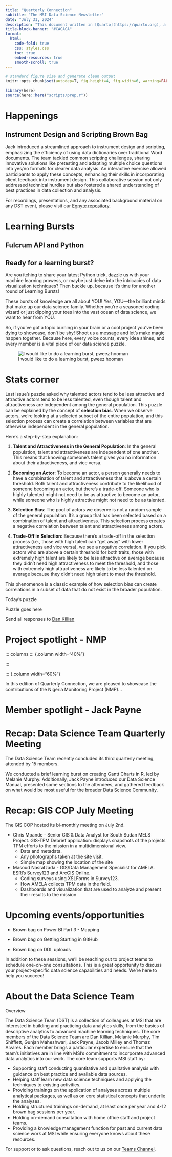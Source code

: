 ```yaml
---
title: "Quarterly Connection"
subtitle: "The MSI Data Science Newsletter"
date: "July 31, 2024"
description: "This document written in [Quarto](https://quarto.org), a scientific publishing<br>system compatible with R, Python, Julia, and Observable ^[Speak any of these languages? Ask us for the script]"
title-block-banner: "#CACACA"
format: 
  html:
    code-fold: true
    css: styles.css
    toc: true
    embed-resources: true
    smooth-scroll: true
---
```


```r

# standard figure size and generate clean output
knitr::opts_chunk$set(autodep=T, fig.height=4, fig.width=6, warning=FALSE, message=FALSE, cache=TRUE, error=T, echo=T)

library(here)
source(here::here("scripts/prep.r"))
```

# Happenings

## Instrument Design and Scripting Brown Bag

Jack introduced a streamlined approach to instrument design and scripting, emphasizing the efficiency of using data dictionaries over traditional Word documents. The team tackled common scripting challenges, sharing innovative solutions like pretesting and adapting multiple choice questions into yes/no formats for clearer data analysis. An interactive exercise allowed participants to apply these concepts, enhancing their skills in incorporating client feedback into instrument design. This collaborative session not only addressed technical hurdles but also fostered a shared understanding of best practices in data collection and analysis.

For recordings, presentations, and any associated background material on any DST event, please visit our [Egnyte repository](https://msiworldwide.egnyte.com/navigate/folder/acca480d-c7b8-462a-8c49-508441335a6d).

# Learning Bursts

## Fulcrum API and Python

## Ready for a learning burst?

Are you itching to share your latest Python trick, dazzle us with your machine learning prowess, or maybe just delve into the intricacies of data visualization techniques? Then buckle up, because it's time for another round of Learning Bursts!

These bursts of knowledge are all about YOU! Yes, YOU—the brilliant minds that make up our data science family. Whether you're a seasoned coding wizard or just dipping your toes into the vast ocean of data science, we want to hear from YOU.

So, if you've got a topic burning in your brain or a cool project you've been dying to showcase, don't be shy! Shoot us a message and let's make magic happen together. Because here, every voice counts, every idea shines, and every member is a vital piece of our data science puzzle.

![I would like to do a learning burst, pweez hooman](images/dog%20data%20science.jpg)

# Stats corner

Last issue's puzzle asked why talented actors tend to be less attractive and attractive actors tend to be less talented, even though talent and attractiveness are independent among the general population. This puzzle can be explained by the concept of **selection bias**. When we observe actors, we're looking at a selected subset of the entire population, and this selection process can create a correlation between variables that are otherwise independent in the general population.

Here's a step-by-step explanation:

1.  **Talent and Attractiveness in the General Population**: In the general population, talent and attractiveness are independent of one another. This means that knowing someone's talent gives you no information about their attractiveness, and vice versa.

2.  **Becoming an Actor**: To become an actor, a person generally needs to have a combination of talent and attractiveness that is above a certain threshold. Both talent and attractiveness contribute to the likelihood of someone becoming an actor, but there's a trade-off. Someone who is highly talented might not need to be as attractive to become an actor, while someone who is highly attractive might not need to be as talented.

3.  **Selection Bias**: The pool of actors we observe is not a random sample of the general population. It's a group that has been selected based on a combination of talent and attractiveness. This selection process creates a negative correlation between talent and attractiveness among actors.

4.  **Trade-Off in Selection**: Because there's a trade-off in the selection process (i.e., those with high talent can "get away" with lower attractiveness and vice versa), we see a negative correlation. If you pick actors who are above a certain threshold for both traits, those with extremely high talent are likely to be less attractive on average because they didn’t need high attractiveness to meet the threshold, and those with extremely high attractiveness are likely to be less talented on average because they didn’t need high talent to meet the threshold.

This phenomenon is a classic example of how selection bias can create correlations in a subset of data that do not exist in the broader population.

::: box
::: box-header
Today's puzzle
:::

::: box-container
Puzzle goes here

Send all responses to [Dan Killian](dkillian@msi-inc.com)
:::
:::

# Project spotlight - NMP

::: columns ::: {.column width="40%"}

<!-- ![Natnael Mamuye](../viz/Natnael-Mamuye.png) -->

:::

::: {.column width="60%"}

In this edition of Quarterly Connection, we are pleased to showcase the contributions of the Nigeria Monitoring Project (NMP)...

# Member spotlight - Jack Payne

# Recap: Data Science Team Quarterly Meeting

The Data Science Team recently concluded its third quarterly meeting, attended by 15 members.

We conducted a brief learning burst on creating Gantt Charts in R, led by Melanie Murphy. Additionally, Jack Payne introduced our Data Science Manual, presented some sections to the attendees, and gathered feedback on what would be most useful for the broader Data Science Community.

# Recap: GIS COP July Meeting

The GIS COP hosted its bi-monthly meeting on July 2nd.

-   Chris Mpande - Senior GIS & Data Analyst for South Sudan MELS Project. GIS-TPM Debrief application: displays snapshots of the projects TPM efforts to the mission in a multidimensional view.
    -   Data and metadata.
    -   Any photographs taken at the site visit.
    -   Simple map showing the location of the site​
-   Masoud Nasratzada - GIS/Data Management Specialist for AMELA. ESRI's Survey123 and ArcGIS Online.
    -   Coding surveys using XSLForms in Survey123.
    -   How AMELA collects TPM data in the field.
    -   Dashboards and visualization that are used to analyze and present their results to the mission​

# Upcoming events/opportunities

-   Brown bag on Power BI Part 3 - Mapping

-   Brown bag on Getting Starting in GitHub

-   Brown bag on DDL uploads

In addition to these sessions, we'll be reaching out to project teams to schedule one-on-one consultations. This is a great opportunity to discuss your project-specific data science capabilities and needs. We’re here to help you succeed!

# About the Data Science Team

::: box
::: box-header
Overview
:::

::: box-container
The Data Science Team (DST) is a collection of colleagues at MSI that are interested in building and practicing data analytics skills, from the basics of descriptive analytics to advanced machine learning techniques. The core members of the Data Science Team are Dan Killian, Melanie Murphy, Tim Shifflett, Gunjan Maheshwari, Jack Payne, Jacob Milley and Thomaz Alvares. Each member brings a particular expertise to ensure that the team's initiatives are in line with MSI's commitment to incorporate advanced data analytics into our work. The core team supports MSI staff by:

-   Supporting staff conducting quantitative and qualitative analysis with guidance on best practice and available data sources.
-   Helping staff learn new data science techniques and applying the techniques to existing activities.
-   Providing trainings on the application of analyses across multiple analytical packages, as well as on core statistical concepts that underlie the analyses.
-   Holding structured trainings on-demand, at least once per year and 4-12 brown bag sessions per year.
-   Holding on-demand consultation with home office staff and project teams.
-   Providing a knowledge management function for past and current data science work at MSI while ensuring everyone knows about these resources.

For support or to ask questions, reach out to us on our [Teams Channel](https://teams.microsoft.com/l/channel/19%3A0c95c6fade9c4d638f660ded25507a9a%40thread.tacv2/General?groupId=175a191b-5543-4fc0-81db-926ead8863f1&tenantId=).
:::
:::
